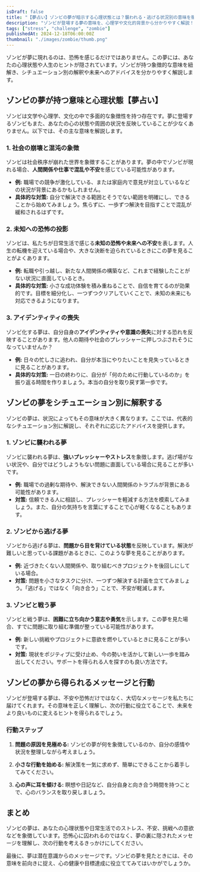 ```yaml
---
isDraft: false
title: "【夢占い】ゾンビの夢が暗示する心理状態とは？襲われる・逃げる状況別の意味を徹底解説！"
description: "ゾンビが登場する夢の意味を、心理学や文化的背景から分かりやすく解説！襲われる夢、逃げる夢、戦う夢など状況別の解釈と、そこから得られるヒントも紹介します。"
tags: ["stress", "challenge", "zombie"]
publishedAt: 2024-12-18T06:00:00Z
thumbnail: "./images/zombie/thumb.png"
---
```


ゾンビが夢に現れるのは、恐怖を感じるだけではありません。この夢には、あなたの心理状態や人生のヒントが隠されています。ゾンビが持つ象徴的な意味を紐解き、シチュエーション別の解釈や未来へのアドバイスを分かりやすく解説します。

<TableOfContents />

## ゾンビの夢が持つ意味と心理状態【夢占い】

ゾンビは文学や心理学、文化の中で多面的な象徴性を持つ存在です。夢に登場するゾンビもまた、あなたの心の状態や周囲の状況を反映していることが少なくありません。以下では、その主な意味を解説します。

### 1. 社会の崩壊と混沌の象徴

ゾンビは社会秩序が崩れた世界を象徴することがあります。夢の中でゾンビが現れる場合、<strong>人間関係や仕事で混乱や不安</strong>を感じている可能性があります。

- <strong>例:</strong>
  職場での競争が激化している、または家庭内で意見が対立しているなどの状況が背景にあるかもしれません。
- <strong>具体的な対策:</strong>
  自分で解決できる範囲とそうでない範囲を明確にし、できることから始めてみましょう。焦らずに、一歩ずつ解決を目指すことで混乱が緩和されるはずです。

### 2. 未知への恐怖の投影

ゾンビは、私たちが日常生活で感じる<strong>未知の恐怖や未来への不安</strong>を表します。人生の転機を迎えている場合や、大きな決断を迫られているときにこの夢を見ることがよくあります。

- <strong>例:</strong>
  転職や引っ越し、新たな人間関係の構築など、これまで経験したことがない状況に直面しているとき。
- <strong>具体的な対策:</strong>
  小さな成功体験を積み重ねることで、自信を育てるのが効果的です。目標を細分化し、一つずつクリアしていくことで、未知の未来にも対応できるようになります。

### 3. アイデンティティの喪失

ゾンビ化する夢は、自分自身の<strong>アイデンティティや意識の喪失</strong>に対する恐れを反映することがあります。他人の期待や社会のプレッシャーに押しつぶされそうになっていませんか？

- <strong>例:</strong>
  日々の忙しさに追われ、自分が本当にやりたいことを見失っているときに見ることがあります。
- <strong>具体的な対策:</strong>
  一日の終わりに、自分が「何のために行動しているのか」を振り返る時間を作りましょう。本当の自分を取り戻す第一歩です。

## ゾンビの夢をシチュエーション別に解釈する

ゾンビの夢は、状況によってもその意味が大きく異なります。ここでは、代表的なシチュエーション別に解説し、それぞれに応じたアドバイスを提供します。

### 1. ゾンビに襲われる夢

ゾンビに襲われる夢は、<strong>強いプレッシャーやストレス</strong>を象徴します。逃げ場がない状況や、自分ではどうしようもない問題に直面している場合に見ることが多いです。

- <strong>例:</strong>
  職場での過剰な期待や、解決できない人間関係のトラブルが背景にある可能性があります。
- <strong>対策:</strong>
  信頼できる人に相談し、プレッシャーを軽減する方法を模索してみましょう。また、自分の気持ちを言葉にすることで心が軽くなることもあります。

### 2. ゾンビから逃げる夢

ゾンビから逃げる夢は、<strong>問題から目を背けている状態</strong>を反映しています。解決が難しいと思っている課題があるときに、このような夢を見ることがあります。

- <strong>例:</strong>
  近づきたくない人間関係や、取り組むべきプロジェクトを後回しにしている場合。
- <strong>対策:</strong>
  問題を小さなタスクに分け、一つずつ解決する計画を立ててみましょう。「逃げる」ではなく「向き合う」ことで、不安が軽減します。

### 3. ゾンビと戦う夢

ゾンビと戦う夢は、<strong>困難に立ち向かう意志や勇気</strong>を示します。この夢を見た場合、すでに問題に取り組む準備が整っている可能性があります。

- <strong>例:</strong>
  新しい挑戦やプロジェクトに意欲を燃やしているときに見ることが多いです。
- <strong>対策:</strong>
  現状をポジティブに受け止め、今の勢いを活かして新しい一歩を踏み出してください。サポートを得られる人を探すのも良い方法です。

## ゾンビの夢から得られるメッセージと行動

ゾンビが登場する夢は、不安や恐怖だけではなく、大切なメッセージを私たちに届けてくれます。その意味を正しく理解し、次の行動に役立てることで、未来をより良いものに変えるヒントを得られるでしょう。

### 行動ステップ

1. <strong>問題の原因を見極める:</strong>
   ゾンビの夢が何を象徴しているのか、自分の感情や状況を整理しながら考えましょう。

2. <strong>小さな行動を始める:</strong>
   解決策を一気に求めず、簡単にできることから着手してみてください。

3. <strong>心の声に耳を傾ける:</strong>
   瞑想や日記など、自分自身と向き合う時間を持つことで、心のバランスを取り戻しましょう。

## まとめ

ゾンビの夢は、あなたの心理状態や日常生活でのストレス、不安、挑戦への意欲などを象徴しています。恐怖心に囚われるのではなく、夢の裏に隠されたメッセージを理解し、次の行動を考えるきっかけにしてください。

最後に、夢は潜在意識からのメッセージです。ゾンビの夢を見たときには、その意味を前向きに捉え、心の健康や目標達成に役立ててみてはいかがでしょうか。
